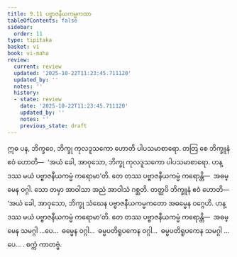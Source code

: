 ```yaml
---
title: 9.11 ပဗ္ဗာဇနီယကမ္မကထာ
tableOfContents: false
sidebar:
  order: 11
type: tipitaka
basket: vi
book: vi-maha
review:
  current: review
  updated: '2025-10-22T11:23:45.711120'
  updated_by: ''
  notes: ''
  history:
  - state: review
    date: '2025-10-22T11:23:45.711120'
    updated_by: ''
    notes: ''
    previous_state: draft
---
```



<ReviewStatus review={frontmatter.review} showDetails={true} />

<HypothesisAnnotation frontmatter={frontmatter} />

<DynamicBreadcrumb />

<Division number="413" book="vi-maha" e="ch" v="3" p="457">

<Paragraph number="1848" book="vi-maha">
ဣဓ ပန, ဘိက္ခဝေ, ဘိက္ခု ကုလဒူသကော ဟောတိ ပါပသမာစာရော. တတြ စေ ဘိက္ခူနံ ဧဝံ ဟောတိ—  ‘အယံ ခေါ, အာဝုသော, ဘိက္ခု ကုလဒူသကော ပါပသမာစာရော. ဟန္ဒဿ မယံ ပဗ္ဗာဇနီယကမ္မံ ကရောမာ’တိ. တေ တဿ ပဗ္ဗာဇနီယကမ္မံ ကရောန္တိ—  အဓမ္မေန ဝဂ္ဂါ. သော တမှာ အာဝါသာ အညံ အာဝါသံ ဂစ္ဆတိ. တတ္ထပိ ဘိက္ခူနံ ဧဝံ ဟောတိ—  ‘အယံ ခေါ, အာဝုသော, ဘိက္ခု သံဃေန ပဗ္ဗာဇနီယကမ္မကတော အဓမ္မေန ဝဂ္ဂေဟိ. ဟန္ဒဿ မယံ ပဗ္ဗာဇနီယကမ္မံ ကရောမာ’တိ. တေ တဿ ပဗ္ဗာဇနီယကမ္မံ ကရောန္တိ—  အဓမ္မေန သမဂ္ဂါ …ပေ…  ဓမ္မေန ဝဂ္ဂါ…  ဓမ္မပတိရူပကေန ဝဂ္ဂါ…  ဓမ္မပတိရူပကေန သမဂ္ဂါ …ပေ… .

</Paragraph>
</Division>

<Paragraph number="1849" type="center" book="vi-maha">
စက္ကံ ကာတဗ္ဗံ.
</Paragraph>